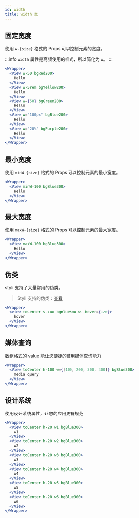 ```yaml
---
id: width
title: width 宽
---
```


## 固定宽度

使用 `w-{size}` 格式的 Props 可以控制元素的宽度。

:::info
`width` 属性是高频使用的样式，所以简化为 `w`。
:::

```jsx live
<Wrapper>
  <View w-50 bgRed200>
    Hello
  </View>
  <View w-5rem bgYellow200>
    Hello
  </View>
  <View w={50} bgGreen200>
    Hello
  </View>
  <View w="100px" bgBlue200>
    Hello
  </View>
  <View w="20%" bgPurple200>
    Hello
  </View>
</Wrapper>
```

## 最小宽度

使用 `minW-{size}` 格式的 Props 可以控制元素的最小宽度。

```jsx live
<Wrapper>
  <View minW-100 bgBlue300>
    Hello
  </View>
</Wrapper>
```

## 最大宽度

使用 `maxW-{size}` 格式的 Props 可以控制元素的最大宽度。

```jsx live
<Wrapper>
  <View maxW-100 bgBlue300>
    Hello
  </View>
</Wrapper>
```

## 伪类

styli 支持了大量常用的伪类。

> Styli 支持的伪类：[查看](/docs/pseudo)

```jsx live
<Wrapper>
  <View toCenter s-100 bgBlue300 w--hover={120}>
    hover
  </View>
</Wrapper>
```

## 媒体查询

数组格式的 value 能让您便捷的使用媒体查询能力

```jsx live
<Wrapper>
  <View toCenter h-100 w={[100, 200, 300, 400]} bgBlue300>
    media query
  </View>
</Wrapper>
```

## 设计系统

使用设计系统属性，让您的应用更有规范

```jsx live
<Wrapper>
  <View toCenter h-20 w1 bgBlue300>
    w1
  </View>
  <View toCenter h-20 w2 bgBlue300>
    w2
  </View>
  <View toCenter h-20 w3 bgBlue300>
    w3
  </View>
  <View toCenter h-20 w4 bgBlue300>
    w4
  </View>
  <View toCenter h-20 w5 bgBlue300>
    w5
  </View>
  <View toCenter h-20 w6 bgBlue300>
    w6
  </View>
</Wrapper>
```
